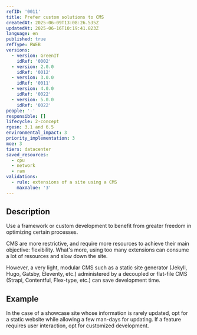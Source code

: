 ```yaml
---
refID: '0011'
title: Prefer custom solutions to CMS
createdAt: 2025-06-09T13:08:26.535Z
updatedAt: 2025-06-16T10:19:41.823Z
language: en
published: true
refType: RWEB
versions:
  - version: GreenIT
    idRef: '0002'
  - version: 2.0.0
    idRef: '0012'
  - version: 3.0.0
    idRef: '0011'
  - version: 4.0.0
    idRef: '0022'
  - version: 5.0.0
    idRef: '0022'
people: '-'
responsible: []
lifecycle: 2-concept
rgesn: 3.1 and 6.5
environmental_impact: 3
priority_implementation: 3
moe: 3
tiers: datacenter
saved_resources:
  - cpu
  - network
  - ram
validations:
  - rule: extensions of a site using a CMS
    maxValue: '3'
---
```


## Description

Use a framework or custom development to benefit from greater freedom in optimizing certain processes.

CMS are more restrictive, and require more resources to achieve their main objective: flexibility. What's more, using too many extensions can consume a lot of resources and slow down the site.

However, a very light, modular CMS such as a static site generator (Jekyll, Hugo, Gatsby, Eleventy, etc.) administered by a decoupled or flat-file CMS (Strapi, Contentful, Flex-type, etc.) can save development time.

## Example

In the case of a showcase site whose information is rarely updated, opt for a static website while allowing a few man-days for updating. If a feature requires user interaction, opt for customized development.
